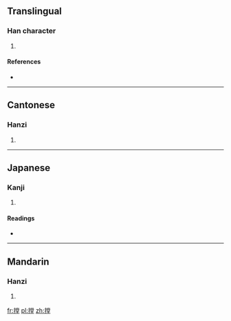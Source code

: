 ==Translingual==

===Han character===
{{Han char|rn=64|rad=手|as=11|sn=14|four=|canj=手火月土 (QFBG)}}

# {{defn|Han|sort=手11}}

====References====
* {{Han ref|kx=0449.360|dkj=12586|dj=0800.200|hdz=31945.060|uh=645A|ud=25690}}

----

==Cantonese==

===Hanzi===
{{yue-hanzi|jyut=}}

# {{defn|Cantonese|sort=手11}}

----

==Japanese==

===Kanji===
{{ja-kanji|grade=|rs=手11}}

# {{defn|Japanese|sort=手11}}

====Readings====
* {{ja-readings|on=[[とう]] (tō), [[どう]] (dō), [[ちょう]] (chō)|kun=[[とめる]] (tomeru)}}

----

==Mandarin==

===Hanzi===
{{cmn-hanzi|pin=[[táng]] ([[tang2]])|wg=t'ang<sup>2</sup>}}

# {{defn|Mandarin|sort=手11}}

[[fr:摚]]
[[pl:摚]]
[[zh:摚]]